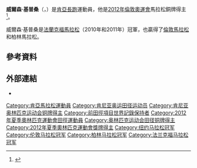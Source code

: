 {{Infobox sportsperson
| name                      = Wilson Kipsang Kiprotich
| image                     = Wilson Kipsang Kiprotich 2012 London Marathon.jpg
| image_size                = 
| alt                       = 
| caption                   = 
| real_name                 = 
| native_name               = 
| native_name_lang          = 
| romanizedname             = 
| english_name              = 
| birth_name                = 
| nationality               = 
| national_team             = 
| ethnicity                 = 
| hometown                  = 
| citizenship               = 
| birth_date                = {{Birth date and age|year=1982|month=3|day=15}}
| birth_place               = 
| death_date                = 
| death_place               = 
| resting_place             = 
| resting_place_coordinates = 
| monuments                 = 
| residence                 = 
| education                 = 
| alma_mater                = 
| occupation                = 
| years_active              = 2005 -
| agent                     = 
| height                    = {{height|m=1.82}}
| weight                    = {{weight|kg=62}}
| spouse                    = 
| country                   = 
| sport                     = 田徑
| disability                = 
| disability_class          = 
| rank                      = 
| event                     = 長跑
| collegeteam               = 
| league                    = 
| league_type               = 
| club                      = 
| team                      = 
| turnedpro                 = 
| former_partner            = 
| coach                     = 
| retired                   = 
| coaching                  = 
| worlds                    = 
{{ubl
|'''2009年世界半程馬拉松錦標賽'''：半程馬拉松第四名
|'''2009年世界半程馬拉松錦標賽'''：Team第一名
}}
| regionals                 = 
| nationals                 = 
| olympics                  = 
{{ubl
|'''2012年夏季奧林匹克運動會'''：馬拉松第三名
}}
| paralympics               = 
| highestranking            = 
{{plainlist|
*【25公里-30公里-馬拉松】：第32名（2018年9月18日）
}}
| pb                        = 
{{ubl
|'''5000公尺'''：14分20.8秒A（手動） （2005年）
|'''10000公尺'''：28分31.5秒A（手動） （2008年）
|'''10公里'''：27分32秒 （2008年）
|'''15公里'''：41分35秒 （2009年）
|'''10英里'''：46分04秒 （2008年）
|'''20公里'''：56分52秒 （2009年）
|'''半程馬拉松'''：58分59秒 （2009年）
|'''25公里'''：1小時12分47秒 （2016年）
|'''30公里'''：1小時27分26秒 （2016年）
|'''馬拉松'''：2小時03分13秒 （2016年）
}}
| medaltemplates            = 
{{MedalCountry|{{KEN}}}}
{{MedalSport|男子田徑}}
{{MedalCompetition|世界半程馬拉松錦標賽}}
{{MedalGold|2009年英國英格蘭伯明罕|Team}}
{{MedalCompetition|夏季奧林匹克運動會}}
{{MedalBronze|2012年英國英格蘭倫敦|馬拉松}}
| show-medals               = 
| updated                   = 2018年9月20日
}}
'''威爾森·基普桑'''（{{lang|en|Wilson Kipsang Kiprotich}}，{{bd|1982年|3月15日||}}）是[[肯亞|肯亞]][[長跑|長跑]]運動員，他是[[2012年倫敦奧運會|2012年倫敦奧運會]]馬拉松銅牌得主<ref name=iaaf>{{cite web|last=Ramsak|first=Bob|title=London 2012 - Event Report - Men’s Marathon|url=http://www.iaaf.org/mini/oly12/News/kind=108/NewsDetail.aspx?id=67564|publisher=IAAF|accessdate=12 August 2012|archive-date=2012-08-22|archive-url=https://web.archive.org/web/20120822094641/http://www.iaaf.org/Mini/OLY12/News/kind%3D108/NewsDetail.aspx?id=67564|dead-url=no}}</ref>。

威爾森·基普桑是[[法蘭克福馬拉松|法蘭克福馬拉松]]（2010年和2011年）冠軍，也贏得了[[倫敦馬拉松|倫敦馬拉松]]和柏林馬拉松。

== 參考資料 ==
{{Reflist}}

== 外部連結 ==
*{{IAAF name|237679}}

{{commonscat|Wilson Kipsang Kiprotich}}
{{DEFAULTSORT:Kiprotich, Wilson Kipsang}}

[[Category:肯亞馬拉松運動員|Category:肯亞馬拉松運動員]]
[[Category:肯尼亚奥运田径运动员|Category:肯尼亚奥运田径运动员]]
[[Category:肯尼亚奥林匹克运动会铜牌得主|Category:肯尼亚奥林匹克运动会铜牌得主]]
[[Category:前田徑項目世界記錄保持者|Category:前田徑項目世界記錄保持者]]
[[Category:2012年夏季奧林匹克運動會田徑運動員|Category:2012年夏季奧林匹克運動會田徑運動員]]
[[Category:奥林匹克运动会田径铜牌得主|Category:奥林匹克运动会田径铜牌得主]]
[[Category:2012年夏季奧林匹克運動會獎牌得主|Category:2012年夏季奧林匹克運動會獎牌得主]]
[[Category:纽约马拉松冠军|Category:纽约马拉松冠军]]
[[Category:伦敦马拉松冠军|Category:伦敦马拉松冠军]]
[[Category:柏林马拉松冠军|Category:柏林马拉松冠军]]
[[Category:法兰克福马拉松冠军|Category:法兰克福马拉松冠军]]